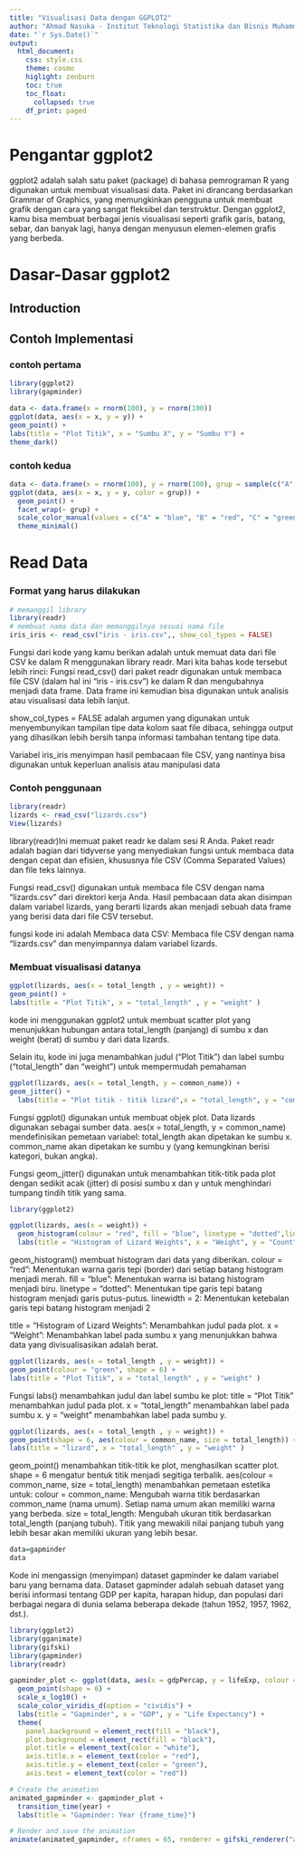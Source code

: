 ```yaml
---
title: "Visualisasi Data dengan GGPLOT2"
author: "Ahmad Nasuka - Institut Teknologi Statistika dan Bisnis Muhammadiyah"
date: "`r Sys.Date()`"
output: 
  html_document:
    css: style.css
    theme: cosmo
    higlight: zenburn
    toc: true
    toc_float:
      collapsed: true
    df_print: paged
---
```


# Pengantar ggplot2
ggplot2 adalah salah satu paket (package) di bahasa pemrograman R yang digunakan untuk membuat visualisasi data. Paket ini dirancang berdasarkan Grammar of Graphics, yang memungkinkan pengguna untuk membuat grafik dengan cara yang sangat fleksibel dan terstruktur. Dengan ggplot2, kamu bisa membuat berbagai jenis visualisasi seperti grafik garis, batang, sebar, dan banyak lagi, hanya dengan menyusun elemen-elemen grafis yang berbeda.

# Dasar-Dasar ggplot2
## Introduction
## Contoh Implementasi
### contoh pertama
```r
library(ggplot2)
library(gapminder)

data <- data.frame(x = rnorm(100), y = rnorm(100))
ggplot(data, aes(x = x, y = y)) + 
geom_point() + 
labs(title = "Plot Titik", x = "Sumbu X", y = "Sumbu Y") +
theme_dark()
```


### contoh kedua
```r
data <- data.frame(x = rnorm(100), y = rnorm(100), grup = sample(c("A","B","C","D"), 100, replace = TRUE))
ggplot(data, aes(x = x, y = y, color = grup)) +
  geom_point() +
  facet_wrap(~ grup) +
  scale_color_manual(values = c("A" = "blue", "B" = "red", "C" = "green", "D" = "yellow")) +
  theme_minimal()
```

# Read Data
### Format yang harus dilakukan
```r
# memanggil library
library(readr)
# membuat nama data dan memanggilnya sesuai nama file
iris_iris <- read_csv("iris - iris.csv",, show_col_types = FALSE)
```

Fungsi dari kode yang kamu berikan adalah untuk memuat data dari file CSV ke dalam R menggunakan library readr. Mari kita bahas kode tersebut lebih rinci:
Fungsi read_csv() dari paket readr digunakan untuk membaca file CSV (dalam hal ini "iris - iris.csv") ke dalam R dan mengubahnya menjadi data frame. Data frame ini kemudian bisa digunakan untuk analisis atau visualisasi data lebih lanjut.

show_col_types = FALSE adalah argumen yang digunakan untuk menyembunyikan tampilan tipe data kolom saat file dibaca, sehingga output yang dihasilkan lebih bersih tanpa informasi tambahan tentang tipe data.

Variabel iris_iris menyimpan hasil pembacaan file CSV, yang nantinya bisa digunakan untuk keperluan analisis atau manipulasi data


### Contoh penggunaan
```r
library(readr)
lizards <- read_csv("lizards.csv")
View(lizards)
```


library(readr)Ini memuat paket readr ke dalam sesi R Anda. Paket readr adalah bagian dari tidyverse yang menyediakan fungsi untuk membaca data dengan cepat dan efisien, khususnya file CSV (Comma Separated Values) dan file teks lainnya.

Fungsi read_csv() digunakan untuk membaca file CSV dengan nama "lizards.csv" dari direktori kerja Anda.
Hasil pembacaan data akan disimpan dalam variabel lizards, yang berarti lizards akan menjadi sebuah data frame yang berisi data dari file CSV tersebut.

fungsi kode ini adalah Membaca data CSV: Membaca file CSV dengan nama "lizards.csv" dan menyimpannya dalam variabel lizards.


### Membuat visualisasi datanya
```r
ggplot(lizards, aes(x = total_length , y = weight)) + 
geom_point() +
labs(title = "Plot Titik", x = "total_length" , y = "weight" )
```

kode ini menggunakan ggplot2 untuk membuat scatter plot yang menunjukkan hubungan antara total_length (panjang) di sumbu x dan weight (berat) di sumbu y dari data lizards.

Selain itu, kode ini juga menambahkan judul ("Plot Titik") dan label sumbu ("total_length" dan "weight") untuk mempermudah pemahaman


```r
ggplot(lizards, aes(x = total_length, y = common_name)) +
geom_jitter() +
  labs(title = "Plot titik - titik lizard",x = "total_length", y = "common_name")
```
Fungsi ggplot() digunakan untuk membuat objek plot.
Data lizards digunakan sebagai sumber data.
aes(x = total_length, y = common_name) mendefinisikan pemetaan variabel:
total_length akan dipetakan ke sumbu x.
common_name akan dipetakan ke sumbu y (yang kemungkinan berisi kategori, bukan angka).

Fungsi geom_jitter() digunakan untuk menambahkan titik-titik pada plot dengan sedikit acak (jitter) di posisi sumbu x dan y untuk menghindari tumpang tindih titik yang sama.


```r
library(ggplot2)

ggplot(lizards, aes(x = weight)) +
  geom_histogram(colour = "red", fill = "blue", linetype = "dotted",linewidth = 2) +
  labs(title = "Histogram of Lizard Weights", x = "Weight", y = "Count")
```
geom_histogram() membuat histogram dari data yang diberikan.
colour = "red": Menentukan warna garis tepi (border) dari setiap batang histogram menjadi merah.
fill = "blue": Menentukan warna isi batang histogram menjadi biru.
linetype = "dotted": Menentukan tipe garis tepi batang histogram menjadi garis putus-putus.
linewidth = 2: Menentukan ketebalan garis tepi batang histogram menjadi 2

title = "Histogram of Lizard Weights": Menambahkan judul pada plot.
x = "Weight": Menambahkan label pada sumbu x yang menunjukkan bahwa data yang divisualisasikan adalah berat.


```r
ggplot(lizards, aes(x = total_length , y = weight)) + 
geom_point(colour = "green", shape = 6) +
labs(title = "Plot Titik", x = "total_length" , y = "weight" )
```
Fungsi labs() menambahkan judul dan label sumbu ke plot:
title = "Plot Titik" menambahkan judul pada plot.
x = "total_length" menambahkan label pada sumbu x.
y = "weight" menambahkan label pada sumbu y.



```r
ggplot(lizards, aes(x = total_length , y = weight)) + 
geom_point(shape = 6, aes(colour = common_name, size = total_length)) +
labs(title = "lizard", x = "total_length" , y = "weight" )
```
geom_point() menambahkan titik-titik ke plot, menghasilkan scatter plot.
shape = 6 mengatur bentuk titik menjadi segitiga terbalik.
aes(colour = common_name, size = total_length) menambahkan pemetaan estetika untuk:
colour = common_name: Mengubah warna titik berdasarkan common_name (nama umum). Setiap nama umum akan memiliki warna yang berbeda.
size = total_length: Mengubah ukuran titik berdasarkan total_length (panjang tubuh). Titik yang mewakili nilai panjang tubuh yang lebih besar akan memiliki ukuran yang lebih besar.


```r
data=gapminder
data
```
Kode ini mengassign (menyimpan) dataset gapminder ke dalam variabel baru yang bernama data.
Dataset gapminder adalah sebuah dataset yang berisi informasi tentang GDP per kapita, harapan hidup, dan populasi dari berbagai negara di dunia selama beberapa dekade (tahun 1952, 1957, 1962, dst.).

```r
library(ggplot2)
library(gganimate)
library(gifski)
library(gapminder)
library(readr)
```


```r
gapminder_plot <- ggplot(data, aes(x = gdpPercap, y = lifeExp, colour = continent, linewidth = pop)) +
  geom_point(shape = 6) +
  scale_x_log10() +
  scale_color_viridis_d(option = "cividis") +
  labs(title = "Gapminder", x = "GDP", y = "Life Expectancy") +
  theme(
    panel.background = element_rect(fill = "black"),
    plot.background = element_rect(fill = "black"),
    plot.title = element_text(color = "white"),
    axis.title.x = element_text(color = "red"),
    axis.title.y = element_text(color = "green"),
    axis.text = element_text(color = "red"))

# Create the animation
animated_gapminder <- gapminder_plot + 
  transition_time(year) + 
  labs(title = "Gapminder: Year {frame_time}")

# Render and save the animation
animate(animated_gapminder, nframes = 65, renderer = gifski_renderer("animated_gapminder.gif"))
```